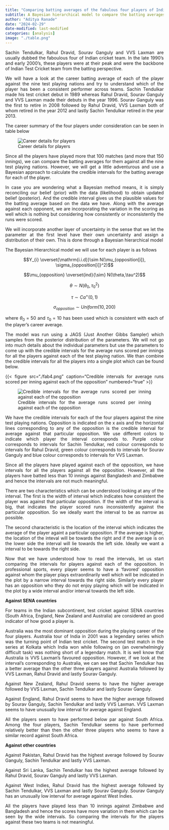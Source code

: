 ```yaml
---
title: "Comparing batting averages of the fabulous four players of Indian test cricket by opposition"
subtitle: A Bayesian hierarchical model to compare the batting averages of the Indian test cricket team's fabulous four players from late 1990's and early 2000's. 
author: "Aditya Ranade"
date: "2024-02-29"
date-modified: last-modified
categories: [analysis]
image: "./table.png"
---
```


::: {style="text-align: justify"}
Sachin Tendulkar, Rahul Dravid, Sourav Ganguly and VVS Laxman are usually dubbed the faboulous four of Indian cricket team. In the late 1990's and early 2000's, these players were at their peak and were the backbone of Indian Test Cricket team from the batting perspective.

We will have a look at the career batting average of each of the player against the nine test playing nations and try to understand which of the player has been a consistent performer across teams. Sachin Tendulkar made his test cricket debut in 1989 whereas Rahul Dravid, Sourav Ganguly and VVS Laxman made their debuts in the year 1996. Sourav Ganguly was the first to retire in 2008 followed by Rahul Dravid, VVS Laxman both of whom retired in the year 2012 and lastly Sachin Tendulkar retired in the year 2013.

The career summary of the four players under consideration can be seen in table below

![Career details for players](table.png){fig-align="center"}

Since all the players have played more that 100 matches (and more that 150 innings), we can compare the batting averages for them against all the nine test playing nations. However, we will get a little adventurous and use a Bayesian approach to calculate the credible intervals for the batting average for each of the player.

In case you are wondering what a Bayesian method means, it is simply reconciling our belief (prior) with the data (likelihood) to obtain updated belief (posterior). And the credible interval gives us the plausible values for the batting average based on the data we have. Along with the average against each opponent, we are incorporating the variation in the scoring as well which is nothing but considering how consistently or inconsistently the runs were scored.

We will incorporate another layer of uncertainty in the sense that we let the parameter at the first level have their own uncertainty and assign a distribution of their own. This is done through a Bayesian hierarchical model

The Bayesian Hierarchical model we will use for each player is as follows

$$Y_{i} \overset{\mathrm{i.i.d}}\sim N(\mu_{opposition[i]}, \sigma_{opposition[i]}^2)$$

$$\mu_{opposition} \overset{ind}{\sim} N(\theta,\tau^2)$$

$$\theta \sim N(\theta_{0}, \tau_{0}^2)$$

$$\tau \sim Ca^{+}(0,1)$$

$$\sigma_{opposition} \sim Uniform(10,200)$$

where $\theta_{0} = 50$ and $\tau_{0} = 10$ has been used which is consistent with each of the player's career average.

The model was run using a JAGS (Just Another Gibbs Sampler) which samples from the posterior distribution of the parameters. We will not go into much details about the individual parameters but use the parameters to come up with the credible intervals for the average runs scored per innings for all the players against each of the test playing nation. We than combine the credible intervals for all the players into a single plot which can be found below.

{{< figure src="./fab4.png" caption="Credible intervals for average runs scored per inning against each of the opposition" numbered="true" >}}

![Credible intervals for the average runs scored per inning against each of the opposition](fab4.png)

We have the credible intervals for each of the four players against the nine test playing nations. Opposition is indicated on the x axis and the horizontal lines corresponding to any of the opposition is the credible interval for average against that particular opposition. We use different colors to indicate which player the interval corresponds to. Purple colour corresponds to intervals for Sachin Tendulkar, red colour corresponds to intervals for Rahul Dravid, green colour corresponds to intervals for Sourav Ganguly and blue colour corresponds to intervals for VVS Laxman.

Since all the players have played against each of the opposition, we have intervals for all the players against all the opposition. However, all the players have batted less than 10 innings against Bangladesh and Zimbabwe and hence the intervals are not much meaningful.

There are two characteristics which can be understood looking at any of the interval. The first is the width of interval which indicates how consistent the player was against that particular opposition. If the width of the interval is big, that indicates the player scored runs inconsistently against the particular opposition. So we ideally want the interval to be as narrow as possible.

The second characteristic is the location of the interval which indicates the average of the player againt a particular opposition. If the average is higher, the location of the inteval will be towards the right and if the average is on the lower side the interval will lie towards the left side. Ideally we want a interval to be towards the right side.

Now that we have understood how to read the intervals, let us start comparing the intervals for players against each of the opposition. In professional sports, every player seems to have a 'favored' opposition against whom the player plays extraordinarily well which will be indicated in the plot by a narrow interval towards the right side. Similarly every player has an opposition who they do not enjoy playing which will be indicated in the plot by a wide interval and/or interval towards the left side.

**Against SENA countries**

For teams in the Indian subcontinent, test cricket against SENA countries (South Africa, England, New Zealand and Australia) are considered an good indicator of how good a player is.

Australia was the most dominant opposition during the playing career of the four players. Australia tour of India in 2001 was a legendary series which was the turning point of Indian test cricket. The second test match in the series at Kolkata which India won while following on (an overwhelmingly difficult task) was nothing short of a legendary match. It is well know that Australia is VVS Laxman's favoured opposition. However, if we look at the interval's corresponding to Australia, we can see that Sachin Tendulkar has a better average than the other three players against Australia followed by VVS Laxman, Rahul Dravid and lastly Sourav Ganguly.

Against New Zealand, Rahul Dravid seems to have the higher average followed by VVS Laxman, Sachin Tendulkar and lastly Sourav Ganguly.

Against England, Rahul Dravid seems to have the higher average followed by Sourav Ganguly, Sachin Tendulkar and lastly VVS Laxman. VVS Laxman seems to have unusually low interval for average against England.

All the players seem to have performed below par against South Africa. Among the four players, Sachin Tendulkar seems to have performed relatively better than then the other three players who seems to have a similar record against South Africa.

**Against other countries**

Against Pakistan, Rahul Dravid has the highest average followed by Sourav Ganguly, Sachin Tendulkar and lastly VVS Laxman.

Against Sri Lanka, Sachin Tendulkar has the highest average followed by Rahul Dravid, Sourav Ganguly and lastly VVS Laxman.

Against West Indies, Rahul Dravid has the highest average followed by Sachin Tendulkar, VVS Laxman and lastly Sourav Ganguly. Sourav Ganguly has an unusually low interval for average against West Indies.

All the players have played less than 10 innings against Zimbabwe and Bangladesh and hence the scores have more variation in them which can be seen by the wide intervals. So comparing the intervals for the players against these two teams is not meaningful.
:::
